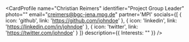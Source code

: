
<CardProfile 
    name="Christian Reimers"
    identifier="Project Group Leader"
    photo=""
    email="creimers@bgc-jena.mpg.de"
    partner='MPI'
    socials={[
        {
            icon: 'github',
            link: 'https://github.com/johndoe'
        },
        {
            icon: 'linkedin',
            link: 'https://linkedin.com/in/johndoe'
        },
        {
            icon: 'twitter',
            link: 'https://twitter.com/johndoe'
        }
        ]}
    description={{
        Interests: ""
    }}
/>